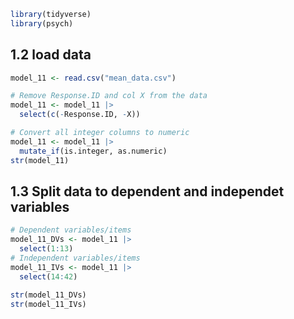 
```r
library(tidyverse)
library(psych)
```

## 1.2 load data
```r
model_11 <- read.csv("mean_data.csv")

# Remove Response.ID and col X from the data 
model_11 <- model_11 |> 
  select(c(-Response.ID, -X))

# Convert all integer columns to numeric
model_11 <- model_11 |> 
  mutate_if(is.integer, as.numeric)
str(model_11)
```

## 1.3 Split data to dependent and independet variables 
```r
# Dependent variables/items 
model_11_DVs <- model_11 |> 
  select(1:13)
# Independent variables/items 
model_11_IVs <- model_11 |> 
  select(14:42)

str(model_11_DVs)
str(model_11_IVs)
```